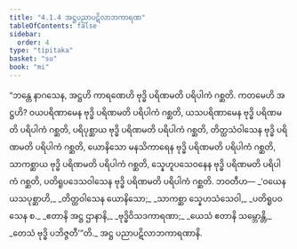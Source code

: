 ```yaml
---
title: "4.1.4 အဋ္ဌပညာပဋိလာဘကာရဏ"
tableOfContents: false
sidebar:
  order: 4
type: "tipitaka"
basket: "su"
book: "mi"
---
```



<DynamicBreadcrumb />

<Division number="117" book="mi">

<Paragraph number="540" book="mi">
“ဘန္တေ နာဂသေန, အဋ္ဌဟိ ကာရဏေဟိ ဗုဒ္ဓိ ပရိဏမတိ ပရိပါကံ ဂစ္ဆတိ. ကတမေဟိ အဋ္ဌဟိ? ဝယပရိဏာမေန ဗုဒ္ဓိ ပရိဏမတိ ပရိပါကံ ဂစ္ဆတိ, ယသပရိဏာမေန ဗုဒ္ဓိ ပရိဏမတိ ပရိပါကံ ဂစ္ဆတိ, ပရိပုစ္ဆာယ ဗုဒ္ဓိ ပရိဏမတိ ပရိပါကံ ဂစ္ဆတိ, တိတ္ထသံဝါသေန ဗုဒ္ဓိ ပရိဏမတိ ပရိပါကံ ဂစ္ဆတိ, ယောနိသော မနသိကာရေန ဗုဒ္ဓိ ပရိဏမတိ ပရိပါကံ ဂစ္ဆတိ, သာကစ္ဆာယ ဗုဒ္ဓိ ပရိဏမတိ ပရိပါကံ ဂစ္ဆတိ, သ္နေဟူပသေဝနေန ဗုဒ္ဓိ ပရိဏမတိ ပရိပါကံ ဂစ္ဆတိ, ပတိရူပဒေသဝါသေန ဗုဒ္ဓိ ပရိဏမတိ ပရိပါကံ ဂစ္ဆတိ. ဘဝတီဟ—
</Paragraph>

<Paragraph number="541" type="verses" book="mi">
_‘ဝယေန ယသပုစ္ဆာဟိ,_  
_တိတ္ထဝါသေန ယောနိသော;_  
_သာကစ္ဆာ သ္နေဟသံသေဝါ,_  
_ပတိရူပဝသေန စ._  

</Paragraph>

<Paragraph number="542" type="verses" book="mi">
_ဧတာနိ အဋ္ဌ ဌာနာနိ,_  
_ဗုဒ္ဓိဝိသဒကာရဏာ;_  
_ယေသံ ဧတာနိ သမ္ဘောန္တိ,_  
_တေသံ ဗုဒ္ဓိ ပဘိဇ္ဇတီ’”တိ._  


</Paragraph>
</Division>

<Paragraph number="543" type="center" book="mi">
အဋ္ဌ ပညာပဋိလာဘကာရဏာနိ.
</Paragraph>